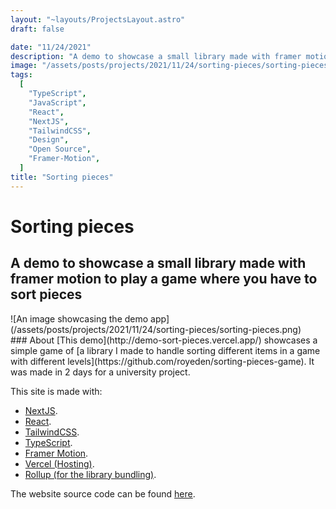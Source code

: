 ```yaml
---
layout: "~layouts/ProjectsLayout.astro"
draft: false

date: "11/24/2021"
description: "A demo to showcase a small library made with framer motion to play a game where you have to sort pieces"
image: "/assets/posts/projects/2021/11/24/sorting-pieces/sorting-pieces.png"
tags:
  [
    "TypeScript",
    "JavaScript",
    "React",
    "NextJS",
    "TailwindCSS",
    "Design",
    "Open Source",
    "Framer-Motion",
  ]
title: "Sorting pieces"
---
```



# Sorting pieces

## A demo to showcase a small library made with framer motion to play a game where you have to sort pieces

<SmartLink class="flex w-full justify-center" href="http://demo-sort-pieces.vercel.app/">
  ![An image showcasing the demo app](/assets/posts/projects/2021/11/24/sorting-pieces/sorting-pieces.png)
</SmartLink>
<div id="content">
  ### About
  [This demo](http://demo-sort-pieces.vercel.app/) showcases a simple game of [a
  library I made to handle sorting different items in a game with different
  levels](https://github.com/royeden/sorting-pieces-game). It was made in 2 days for a university project.

This site is made with:

- [NextJS](https://nextjs.org).
- [React](https://reactjs.org).
- [TailwindCSS](https://tailwindcss.com/).
- [TypeScript](https://typescriptlang.org/).
- [Framer Motion](https://www.framer.com/docs/).
- [Vercel (Hosting)](https://vercel.com/).
- [Rollup (for the library bundling)](https://vercel.com/).

The website source code can be found [here](https://github.com/royeden/demo-sort-pieces).

</div>
